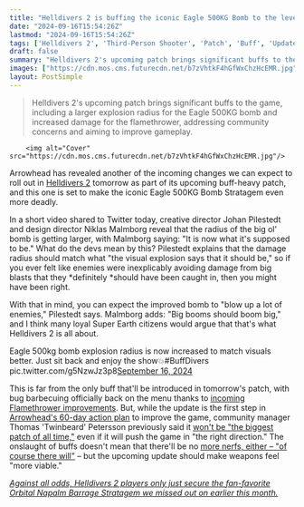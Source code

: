 ```yaml
---
title: "Helldivers 2 is buffing the iconic Eagle 500KG Bomb to the level it was 'supposed to be' at all along: 'Big booms should boom big'"
date: "2024-09-16T15:54:26Z"
lastmod: "2024-09-16T15:54:26Z"
tags: ['Helldivers 2', 'Third-Person Shooter', 'Patch', 'Buff', 'Update', 'Gameplay', 'Weapon', 'Flamethrower', 'Eagle 500KG Bomb', 'Strategy', 'Action', 'Nerf']
draft: false
summary: "Helldivers 2's upcoming patch brings significant buffs to the game, including a larger explosion radius for the Eagle 500KG bomb and increased damage for the flamethrower, addressing community concerns and aiming to improve gameplay."
images: ["https://cdn.mos.cms.futurecdn.net/b7zVhtkF4hGfWxChzHcEMR.jpg"]
layout: PostSimple
---
```

> Helldivers 2's upcoming patch brings significant buffs to the game, including a larger explosion radius for the Eagle 500KG bomb and increased damage for the flamethrower, addressing community concerns and aiming to improve gameplay.


        <img alt="Cover" src="https://cdn.mos.cms.futurecdn.net/b7zVhtkF4hGfWxChzHcEMR.jpg"/>
        
Arrowhead has revealed another of the incoming changes we can expect to roll out in [<u>Helldivers 2</u>](https://www.gamesradar.com/helldivers-2-guide/) tomorrow as part of its upcoming buff-heavy patch, and this one is set to make the iconic Eagle 500KG Bomb Stratagem even more deadly. 

In a short video shared to Twitter today, creative director Johan Pilestedt and design director Niklas Malmborg reveal that the radius of the big ol' bomb is getting larger, with Malmborg saying: "It is now what it's supposed to be." What do the devs mean by this? Pilestedt explains that the damage radius should match what "the visual explosion says that it should be," so if you ever felt like enemies were inexplicably avoiding damage from big blasts that they *definitely *should have been caught in, then you might have been right. 

With that in mind, you can expect the improved bomb to "blow up a lot of enemies," Pilestedt says. Malmborg adds: "Big booms should boom big," and I think many loyal Super Earth citizens would argue that that's what Helldivers 2 is all about. 

Eagle 500kg bomb explosion radius is now increased to match visuals better. Just sit back and enjoy the show💥#BuffDivers pic.twitter.com/g5NzwJz3p8[September 16, 2024](https://twitter.com/helldivers2/status/1835664896140141004)

This is far from the only buff that'll be introduced in tomorrow's patch, with bug barbecuing officially back on the menu thanks to [<u>incoming Flamethrower improvements</u>](https://www.gamesradar.com/games/third-person-shooter/helldivers-2-devs-are-rolling-back-some-of-escalation-of-freedoms-controversial-flamethrower-changes-and-buffing-damage-by-33-putting-bug-barbequing-back-on-the-menu/). But, while the update is the first step in [<u>Arrowhead's 60-day action plan</u>](https://www.gamesradar.com/games/third-person-shooter/helldivers-2-director-promises-action-not-talk-as-the-studio-aims-to-fix-flamethrowers-prevent-excessive-ragdolling-and-rework-chargers-in-60-days/) to improve the game, community manager Thomas 'Twinbeard' Petersson previously said it [<u>won't be "the biggest patch of all time,"</u>](https://www.gamesradar.com/games/third-person-shooter/the-first-update-of-helldivers-2s-60-day-rescue-plan-wont-be-the-biggest-patch-of-all-time-but-it-will-push-the-game-in-the-right-direction/) even if it will push the game in "the right direction." The onslaught of buffs doesn't mean that there'll be no [<u>more nerfs, either – "of course there will"</u>](https://www.gamesradar.com/games/third-person-shooter/as-helldivers-2-prepares-an-onslaught-of-buffs-to-make-the-game-more-fun-one-dev-preps-players-for-the-inevitable-will-there-be-more-nerfs-of-course-there-will/) – but the upcoming update should make weapons feel "more viable."

[<u><em>Against all odds, Helldivers 2 players only just secure the fan-favorite Orbital Napalm Barrage Stratagem we missed out on earlier this month.</em></u>](https://www.gamesradar.com/games/third-person-shooter/against-all-odds-helldivers-2-players-only-just-secure-the-fan-favorite-orbital-napalm-barrage-stratagem-we-missed-out-on-earlier-this-month/)
        